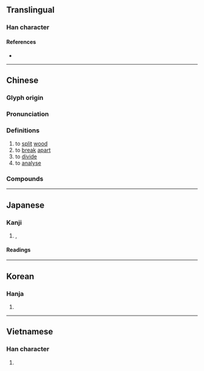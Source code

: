 {{character info/new}}
==Translingual==

===Han character===
{{Han char|rn=75|rad=木|as=04|sn=8|four=42921|canj=DHML|ids=⿰木斤}}

====References====
* {{Han ref|kx=0515.080|dkj=14538|dj=0903.090|hdz=21171.060|uh=6790|ud=26512|bh=AA52|bd=43602}}

----

==Chinese==
{{zh-forms}}

===Glyph origin===
{{Han etym}}

===Pronunciation===
{{zh-pron
|m=xī
|c=sik1,cik1
|c_note=cik1 - variant
|h=gd=xid5
|mn=qz:siak/tw,xm,zz:sek
|mn-t=sêg4
|mc=y
|oc=y
|ma=
|cat=v
}}

===Definitions===
{{zh-hanzi}}

# to [[split]] [[wood]]
# to [[break]] [[apart]]
# to [[divide]]
# to [[analyse]]

===Compounds===
{{zh-der|工作分析|偏析|化學分析|分析語|剖析|工程分析|利析秋毫|包析反應|彈痕分析|分析化學|光譜分析|分崩離析|個案分析|基本分析|剖心析肝|分析|分析法|圖形分析|焰色分析|技術分析|析骸易子|析酲|析理|政策分析|政治分析|析產|析骨而炊|研析|析居|析疑|毛舉縷析|易子析骸|數值分析|空間分析|析爨|條分縷析|析骸以爨|毫分縷析|研幾析理|父析子荷|析律貳端|析圭分土|析解|析出|析薪|析骨|析律舞文|析骨以爨|析縷分條|析疑匡謬|析毫剖釐|析析|析字|析圭擔爵|指紋分析|精神分析|透析|解析幾何|賞析|解析|鹽析作用|離析|蕩析|辨析|辯析|蕩析離居|解析函數|賞奇析疑|評析|解析批評|縷析|系統分析}}

----

==Japanese==

===Kanji===
{{ja-kanji|grade=c|rs=木04}}

# {{l|en|divide}}, {{l|en|split}}

====Readings====
{{ja-readings
|goon=しゃく
|kanon=せき
}}

----

==Korean==

===Hanja===
{{ko-hanja|hangeul=석|eumhun=|rv=seok|mr=sŏk|y=sek}}

# {{rfdef|ko|sort=木04}}

----

==Vietnamese==

===Han character===
{{vi-hantu|[[chiết]], [[tích]]|rs=木04}}

# {{rfdef|vi|sort=木04}}